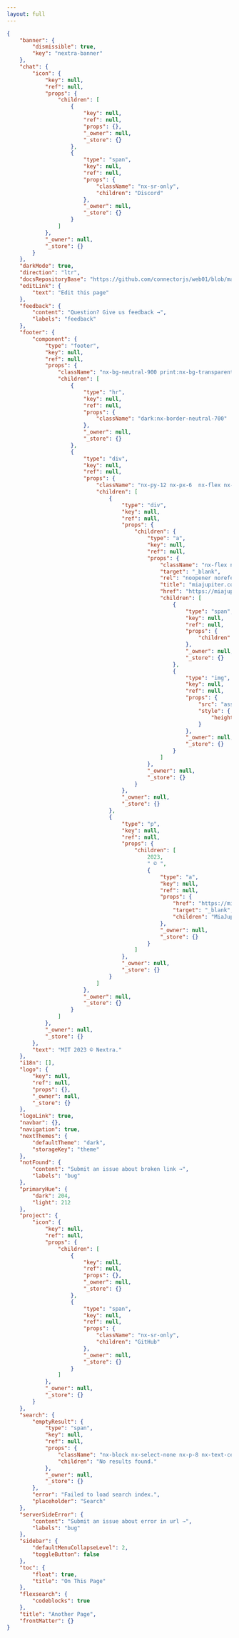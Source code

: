 ```yaml
---
layout: full
---
```


```json
{
    "banner": {
        "dismissible": true,
        "key": "nextra-banner"
    },
    "chat": {
        "icon": {
            "key": null,
            "ref": null,
            "props": {
                "children": [
                    {
                        "key": null,
                        "ref": null,
                        "props": {},
                        "_owner": null,
                        "_store": {}
                    },
                    {
                        "type": "span",
                        "key": null,
                        "ref": null,
                        "props": {
                            "className": "nx-sr-only",
                            "children": "Discord"
                        },
                        "_owner": null,
                        "_store": {}
                    }
                ]
            },
            "_owner": null,
            "_store": {}
        }
    },
    "darkMode": true,
    "direction": "ltr",
    "docsRepositoryBase": "https://github.com/connectorjs/web01/blob/main",
    "editLink": {
        "text": "Edit this page"
    },
    "feedback": {
        "content": "Question? Give us feedback →",
        "labels": "feedback"
    },
    "footer": {
        "component": {
            "type": "footer",
            "key": null,
            "ref": null,
            "props": {
                "className": "nx-bg-neutral-900 print:nx-bg-transparent",
                "children": [
                    {
                        "type": "hr",
                        "key": null,
                        "ref": null,
                        "props": {
                            "className": "dark:nx-border-neutral-700"
                        },
                        "_owner": null,
                        "_store": {}
                    },
                    {
                        "type": "div",
                        "key": null,
                        "ref": null,
                        "props": {
                            "className": "nx-py-12 nx-px-6  nx-flex nx-w-full nx-flex-col nx-items-start sm:nx-items-start",
                            "children": [
                                {
                                    "type": "div",
                                    "key": null,
                                    "ref": null,
                                    "props": {
                                        "children": {
                                            "type": "a",
                                            "key": null,
                                            "ref": null,
                                            "props": {
                                                "className": "nx-flex nx-items-center nx-gap-1 nx-mb-4 nx-text-slate-50 nx-text-xl",
                                                "target": "_blank",
                                                "rel": "noopener noreferrer",
                                                "title": "miajupiter.com homepage",
                                                "href": "https://miajupiter.com",
                                                "children": [
                                                    {
                                                        "type": "span",
                                                        "key": null,
                                                        "ref": null,
                                                        "props": {
                                                            "children": "Powered by"
                                                        },
                                                        "_owner": null,
                                                        "_store": {}
                                                    },
                                                    {
                                                        "type": "img",
                                                        "key": null,
                                                        "ref": null,
                                                        "props": {
                                                            "src": "assets/img/miajupiter-logo.svg",
                                                            "style": {
                                                                "height": "36px"
                                                            }
                                                        },
                                                        "_owner": null,
                                                        "_store": {}
                                                    }
                                                ]
                                            },
                                            "_owner": null,
                                            "_store": {}
                                        }
                                    },
                                    "_owner": null,
                                    "_store": {}
                                },
                                {
                                    "type": "p",
                                    "key": null,
                                    "ref": null,
                                    "props": {
                                        "children": [
                                            2023,
                                            " © ",
                                            {
                                                "type": "a",
                                                "key": null,
                                                "ref": null,
                                                "props": {
                                                    "href": "https://miajupiter.com",
                                                    "target": "_blank",
                                                    "children": "MiaJupiter.com"
                                                },
                                                "_owner": null,
                                                "_store": {}
                                            }
                                        ]
                                    },
                                    "_owner": null,
                                    "_store": {}
                                }
                            ]
                        },
                        "_owner": null,
                        "_store": {}
                    }
                ]
            },
            "_owner": null,
            "_store": {}
        },
        "text": "MIT 2023 © Nextra."
    },
    "i18n": [],
    "logo": {
        "key": null,
        "ref": null,
        "props": {},
        "_owner": null,
        "_store": {}
    },
    "logoLink": true,
    "navbar": {},
    "navigation": true,
    "nextThemes": {
        "defaultTheme": "dark",
        "storageKey": "theme"
    },
    "notFound": {
        "content": "Submit an issue about broken link →",
        "labels": "bug"
    },
    "primaryHue": {
        "dark": 204,
        "light": 212
    },
    "project": {
        "icon": {
            "key": null,
            "ref": null,
            "props": {
                "children": [
                    {
                        "key": null,
                        "ref": null,
                        "props": {},
                        "_owner": null,
                        "_store": {}
                    },
                    {
                        "type": "span",
                        "key": null,
                        "ref": null,
                        "props": {
                            "className": "nx-sr-only",
                            "children": "GitHub"
                        },
                        "_owner": null,
                        "_store": {}
                    }
                ]
            },
            "_owner": null,
            "_store": {}
        }
    },
    "search": {
        "emptyResult": {
            "type": "span",
            "key": null,
            "ref": null,
            "props": {
                "className": "nx-block nx-select-none nx-p-8 nx-text-center nx-text-sm nx-text-gray-400",
                "children": "No results found."
            },
            "_owner": null,
            "_store": {}
        },
        "error": "Failed to load search index.",
        "placeholder": "Search"
    },
    "serverSideError": {
        "content": "Submit an issue about error in url →",
        "labels": "bug"
    },
    "sidebar": {
        "defaultMenuCollapseLevel": 2,
        "toggleButton": false
    },
    "toc": {
        "float": true,
        "title": "On This Page"
    },
    "flexsearch": {
        "codeblocks": true
    },
    "title": "Another Page",
    "frontMatter": {}
}
```